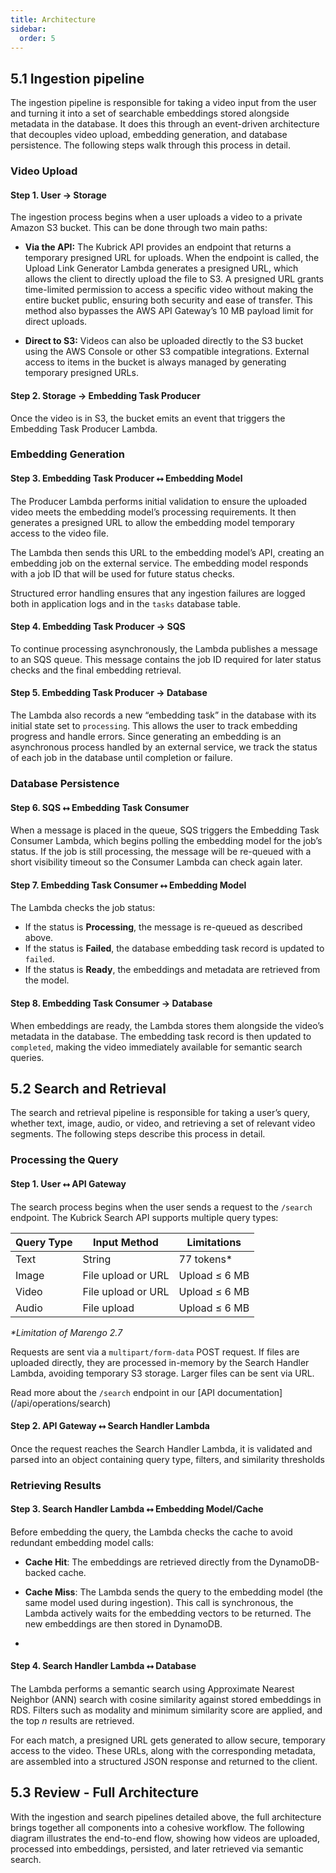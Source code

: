 ```yaml
---
title: Architecture
sidebar:
  order: 5
---
```



## 5.1 Ingestion pipeline

The ingestion pipeline is responsible for taking a video input from the user and
turning it into a set of searchable embeddings stored alongside metadata in the
database. It does this through an event-driven architecture that decouples video
upload, embedding generation, and database persistence. The following steps walk
through this process in detail.

### Video Upload

<ThemedDiagram src='simplified_architecture.png' alt='Kubrick Search' />

#### Step 1\. User → Storage

The ingestion process begins when a user uploads a video to a private Amazon S3
bucket. This can be done through two main paths:

- **Via the API:** The Kubrick API provides an endpoint that returns a temporary
  presigned URL for uploads. When the endpoint is called, the Upload Link
  Generator Lambda generates a presigned URL, which allows the client to
  directly upload the file to S3. A presigned URL grants time-limited permission
  to access a specific video without making the entire bucket public, ensuring
  both security and ease of transfer. This method also bypasses the AWS API
  Gateway’s 10 MB payload limit for direct uploads.

- **Direct to S3:** Videos can also be uploaded directly to the S3 bucket using
  the AWS Console or other S3 compatible integrations. External access to items
  in the bucket is always managed by generating temporary presigned URLs.

#### Step 2\. Storage → Embedding Task Producer

Once the video is in S3, the bucket emits an event that triggers the Embedding
Task Producer Lambda.

### Embedding Generation

<ThemedDiagram src='simplified_architecture.png' alt='Kubrick Search' />

#### Step 3\. Embedding Task Producer ⭤ Embedding Model

The Producer Lambda performs initial validation to ensure the uploaded video
meets the embedding model’s processing requirements. It then generates a
presigned URL to allow the embedding model temporary access to the video file.

The Lambda then sends this URL to the embedding model’s API, creating an
embedding job on the external service. The embedding model responds with a job
ID that will be used for future status checks.

Structured error handling ensures that any ingestion failures are logged both in
application logs and in the `tasks` database table.

#### Step 4\. Embedding Task Producer → SQS

To continue processing asynchronously, the Lambda publishes a message to an SQS
queue. This message contains the job ID required for later status checks and the
final embedding retrieval.

#### Step 5\. Embedding Task Producer → Database

The Lambda also records a new “embedding task” in the database with its initial
state set to `processing`. This allows the user to track embedding progress and
handle errors. Since generating an embedding is an asynchronous process handled
by an external service, we track the status of each job in the database until
completion or failure.

### Database Persistence

<ThemedDiagram src='simplified_architecture.png' alt='Kubrick Search' />

#### Step 6\. SQS ⭤ Embedding Task Consumer

When a message is placed in the queue, SQS triggers the Embedding Task Consumer
Lambda, which begins polling the embedding model for the job’s status. If the
job is still processing, the message will be re-queued with a short visibility
timeout so the Consumer Lambda can check again later.

#### Step 7\. Embedding Task Consumer ⭤ Embedding Model

The Lambda checks the job status:

- If the status is **Processing**, the message is re-queued as described above.
- If the status is **Failed**, the database embedding task record is updated to
  `failed`.
- If the status is **Ready**, the embeddings and metadata are retrieved from the
  model.

#### Step 8\. Embedding Task Consumer → Database

When embeddings are ready, the Lambda stores them alongside the video’s metadata
in the database. The embedding task record is then updated to `completed`,
making the video immediately available for semantic search queries.

## 5.2 Search and Retrieval

The search and retrieval pipeline is responsible for taking a user’s query,
whether text, image, audio, or video, and retrieving a set of relevant video
segments. The following steps describe this process in detail.

### Processing the Query

<ThemedDiagram src='simplified_architecture.png' alt='Kubrick Search' />

#### Step 1\. User ⭤ API Gateway

The search process begins when the user sends a request to the `/search`
endpoint. The Kubrick Search API supports multiple query types:

| Query Type | Input Method       | Limitations   |
| ---------- | ------------------ | ------------- |
| Text       | String             | 77 tokens\*   |
| Image      | File upload or URL | Upload ≤ 6 MB |
| Video      | File upload or URL | Upload ≤ 6 MB |
| Audio      | File upload        | Upload ≤ 6 MB |

_\*Limitation of Marengo 2.7_

Requests are sent via a `multipart/form-data` POST request. If files are
uploaded directly, they are processed in-memory by the Search Handler Lambda,
avoiding temporary S3 storage. Larger files can be sent via URL.

Read more about the `/search` endpoint in our \[API
documentation\](/api/operations/search)

#### Step 2\. API Gateway ⭤ Search Handler Lambda

Once the request reaches the Search Handler Lambda, it is validated and parsed
into an object containing query type, filters, and similarity thresholds

### Retrieving Results

<ThemedDiagram src='simplified_architecture.png' alt='Kubrick Search' />

#### Step 3\. Search Handler Lambda ⭤ Embedding Model/Cache

Before embedding the query, the Lambda checks the cache to avoid redundant
embedding model calls:

- **Cache Hit**: The embeddings are retrieved directly from the DynamoDB-backed
  cache.

- **Cache Miss**: The Lambda sends the query to the embedding model (the same
  model used during ingestion). This call is synchronous, the Lambda actively
  waits for the embedding vectors to be returned. The new embeddings are then
  stored in DynamoDB.
-

#### Step 4\. Search Handler Lambda ⭤ Database

The Lambda performs a semantic search using Approximate Nearest Neighbor (ANN)
search with cosine similarity against stored embeddings in RDS. Filters such as
modality and minimum similarity score are applied, and the top _n_ results are
retrieved.

For each match, a presigned URL gets generated to allow secure, temporary access
to the video. These URLs, along with the corresponding metadata, are assembled
into a structured JSON response and returned to the client.

## 5.3 Review \- Full Architecture

With the ingestion and search pipelines detailed above, the full architecture
brings together all components into a cohesive workflow. The following diagram
illustrates the end-to-end flow, showing how videos are uploaded, processed into
embeddings, persisted, and later retrieved via semantic search.
